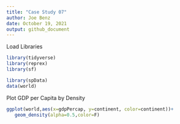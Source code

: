 ```yaml
---
title: "Case Study 07"
author: Joe Benz
date: October 19, 2021
output: github_document
---
```

Load Libraries
```r
library(tidyverse)
library(reprex)
library(sf)

library(spData)
data(world)
```

Plot GDP per Capita by Density 
```r
ggplot(world,aes(x=gdpPercap, y=continent, color=continent))+
   geom_density(alpha=0.5,color=F)
```

 